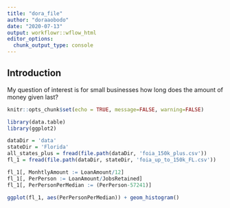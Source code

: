 ```yaml
---
title: "dora_file"
author: "doraaobodo"
date: "2020-07-13"
output: workflowr::wflow_html
editor_options:
  chunk_output_type: console
---
```


## Introduction

My question of interest is for small businesses how long does the amount of money given last?

```r
knitr::opts_chunk$set(echo = TRUE, message=FALSE, warning=FALSE)
```

```r
library(data.table)
library(ggplot2)
```


```r
dataDir = 'data'
stateDir = 'Florida'
all_states_plus = fread(file.path(dataDir, 'foia_150k_plus.csv'))
fl_1 = fread(file.path(dataDir, stateDir, 'foia_up_to_150k_FL.csv'))

```


```r
fl_1[, MonhtlyAmount := LoanAmount/12]
fl_1[, PerPerson := LoanAmount/JobsRetained]
fl_1[, PerPersonPerMedian := (PerPerson-57241)]
```

```r
ggplot(fl_1, aes(PerPersonPerMedian)) + geom_histogram()
```

